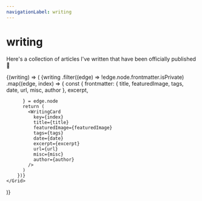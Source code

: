 ```yaml
---
navigationLabel: writing
---
```



# writing

Here's a collection of articles I've written that have been officially published 🕺

<Divider />

<SourceList filter="writing">
  {(writing) => (
    <Grid
      sx={{
        gap: 4
      }}
    >
      {writing
        .filter((edge) => !edge.node.frontmatter.isPrivate)
        .map((edge, index) => {
          const {
            frontmatter: { title, featuredImage, tags, date, url, misc, author },
            excerpt,
      
          } = edge.node
          return (
            <WritingCard
              key={index}
              title={title}
              featuredImage={featuredImage}
              tags={tags}
              date={date}
              excerpt={excerpt}
              url={url}
              misc={misc}
              author={author}
            />
          )
        })}
    </Grid>
)}

</SourceList>
